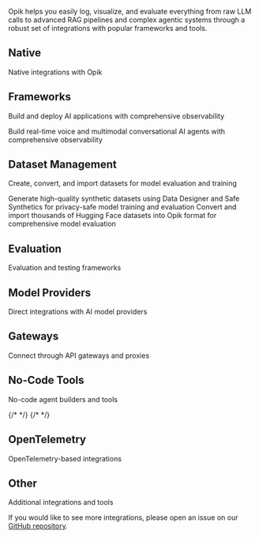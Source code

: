 Opik helps you easily log, visualize, and evaluate everything from raw LLM calls to advanced RAG pipelines and complex agentic systems through a robust set of integrations with popular frameworks and tools.

## Native

Native integrations with Opik

<CardGroup cols={3}>
  <Card title="Python SDK" href="https://www.comet.com/docs/opik/python-sdk-reference/" />
  <Card title="TypeScript SDK" href="/docs/opik/reference/typescript-sdk" />
  <Card title="OpenTelemetry" href="/docs/opik/integrations/opentelemetry" />
</CardGroup>

## Frameworks

Build and deploy AI applications with comprehensive observability

<CardGroup cols={3}>
  <Card title="AG2" href="/docs/opik/integrations/ag2" />
  <Card title="Agno" href="/docs/opik/integrations/agno" />
  <Card title="Autogen" href="/docs/opik/integrations/autogen" />
  <Card title="BeeAI" href="/docs/opik/integrations/beeai" />
  <Card title="CrewAI" href="/docs/opik/integrations/crewai" />
  <Card title="DSPy" href="/docs/opik/integrations/dspy" />
  <Card title="Google Agent Development Kit" href="/docs/opik/integrations/adk" />
  <Card title="Haystack" href="/docs/opik/integrations/haystack" />
  <Card title="Instructor" href="/docs/opik/integrations/instructor" />
  <Card title="LangChain (Python)" href="/docs/opik/integrations/langchain" />
  <Card title="LangChain (JS/TS)" href="/docs/opik/integrations/langchainjs" />
  <Card title="LangGraph" href="/docs/opik/integrations/langgraph" />
  <Card title="LiveKit Agents" href="/docs/opik/integrations/livekit" />
  <Card title="Llama Index" href="/docs/opik/integrations/llama_index" />
  <Card title="Mastra" href="/docs/opik/integrations/mastra" />
  <Card title="OpenAI Agents" href="/docs/opik/integrations/openai_agents" />
  <Card title="Pipecat" href="/docs/opik/integrations/pipecat">
    Build real-time voice and multimodal conversational AI agents with comprehensive observability
  </Card>
  <Card title="Pydantic AI" href="/docs/opik/integrations/pydantic-ai" />
  <Card title="Semantic Kernel" href="/docs/opik/integrations/semantic-kernel" />
  <Card title="Smolagents" href="/docs/opik/integrations/smolagents" />
  <Card title="Spring AI" href="/docs/opik/integrations/spring-ai" />
  <Card title="Strands Agents" href="/docs/opik/integrations/strands-agents" />
  <Card title="VoltAgent" href="/docs/opik/integrations/voltagent" />
</CardGroup>

## Dataset Management

Create, convert, and import datasets for model evaluation and training

<CardGroup cols={3}>
  <Card title="Gretel" href="/docs/opik/integrations/gretel">
    Generate high-quality synthetic datasets using Data Designer and Safe Synthetics for privacy-safe model training and evaluation
  </Card>
  <Card title="Hugging Face Datasets" href="/docs/opik/integrations/huggingface-datasets">
    Convert and import thousands of Hugging Face datasets into Opik format for comprehensive model evaluation
  </Card>
</CardGroup>

## Evaluation

Evaluation and testing frameworks

<CardGroup cols={3}>
  <Card title="Ragas" href="/docs/opik/integrations/ragas" />
</CardGroup>

## Model Providers

Direct integrations with AI model providers

<CardGroup cols={3}>
  <Card title="Anthropic" href="/docs/opik/integrations/anthropic" />
  <Card title="Bedrock" href="/docs/opik/integrations/bedrock" />
  <Card title="BytePlus" href="/docs/opik/integrations/byteplus" />
  <Card title="Cloudflare Workers AI" href="/docs/opik/integrations/cloudflare-workers-ai" />
  <Card title="Cohere" href="/docs/opik/integrations/cohere" />
  <Card title="DeepSeek" href="/docs/opik/integrations/deepseek" />
  <Card title="Fireworks AI" href="/docs/opik/integrations/fireworks-ai" />
  <Card title="Gemini" href="/docs/opik/integrations/gemini" />
  <Card title="Groq" href="/docs/opik/integrations/groq" />
  <Card title="Mistral AI" href="/docs/opik/integrations/mistral" />
  <Card title="Novita AI" href="/docs/opik/integrations/novita-ai" />
  <Card title="Ollama" href="/docs/opik/integrations/ollama" />
  <Card title="OpenAI (Python)" href="/docs/opik/integrations/openai" />
  <Card title="OpenAI (JS/TS)" href="/docs/opik/integrations/openai-typescript" />
  <Card title="Predibase" href="/docs/opik/integrations/predibase" />
  <Card title="Together AI" href="/docs/opik/integrations/together-ai" />
  <Card title="WatsonX" href="/docs/opik/integrations/watsonx" />
  <Card title="xAI Grok" href="/docs/opik/integrations/xai-grok" />
</CardGroup>

## Gateways

Connect through API gateways and proxies

<CardGroup cols={3}>
  <Card title="AISuite" href="/docs/opik/integrations/aisuite" />
  <Card title="LiteLLM" href="/docs/opik/integrations/litellm" />
  <Card title="OpenRouter" href="/docs/opik/integrations/openrouter" />
</CardGroup>

## No-Code Tools

No-code agent builders and tools

<CardGroup cols={3}>
  <Card title="Dify" href="/docs/opik/integrations/dify" />
  <Card title="Flowise" href="/docs/opik/integrations/flowise" />
  {/* <Card title="Langflow" href="/docs/opik/integrations/langflow" /> */}
  {/* <Card title="OpenWebUI" href="/docs/opik/integrations/openwebui" /> */}
</CardGroup>

## OpenTelemetry

OpenTelemetry-based integrations

<CardGroup cols={3}>
  <Card title="OpenTelemetry Overview" href="/docs/opik/integrations/opentelemetry" />
  <Card title="OpenTelemetry Python SDK" href="/docs/opik/integrations/opentelemetry-python-sdk" />
  <Card title="OpenTelemetry Ruby SDK" href="/docs/opik/integrations/opentelemetry-ruby-sdk" />
</CardGroup>

## Other

Additional integrations and tools

<CardGroup cols={3}>
  <Card title="Guardrails AI" href="/docs/opik/integrations/guardrails-ai" />
</CardGroup>

If you would like to see more integrations, please open an issue on our [GitHub repository](https://github.com/comet-ml/opik/issues/new/choose).
